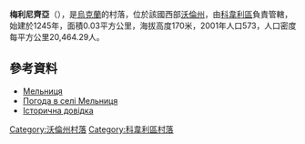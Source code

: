 {{coord|51|9|5|N|25|6|8|E|scale:30000|display=title}}

'''梅利尼齊亞'''（{{lang-uk|Мельниця}}），是[[烏克蘭|烏克蘭]]的村落，位於該國西部[[沃倫州|沃倫州]]，由[[科韋利區|科韋利區]]負責管轄，始建於1245年，面積0.03平方公里，海拔高度170米，2001年人口573，人口密度每平方公里20,464.29人。

==參考資料==
*[http://w1.c1.rada.gov.ua/pls/z7502/A005?rdat1=15.09.2012&rf7571=3899 Мельниця]{{dead link|date=2018年3月 |bot=InternetArchiveBot |fix-attempted=yes }}
* [http://weather.in.ua/ua/volynskaja/15416 Погода в селі Мельниця] {{Wayback|url=http://weather.in.ua/ua/volynskaja/15416 |date=20111219113228 }}
* [http://www.castles.com.ua/melnica.html Історична довідка] {{Wayback|url=http://www.castles.com.ua/melnica.html |date=20160713135109 }}

[[Category:沃倫州村落|Category:沃倫州村落]]
[[Category:科韋利區村落|Category:科韋利區村落]]


{{Volyn-geo-stub}}